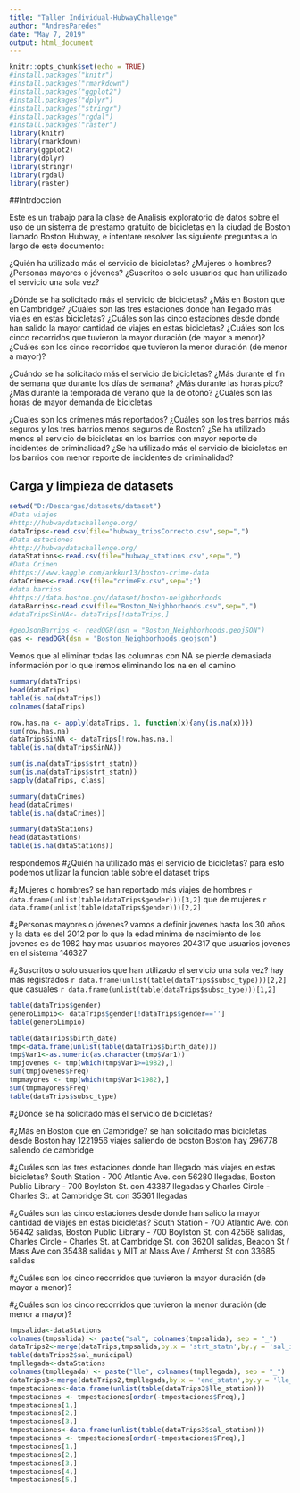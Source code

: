 ```yaml
---
title: "Taller Individual-HubwayChallenge"
author: "AndresParedes"
date: "May 7, 2019"
output: html_document
---
```


```r
knitr::opts_chunk$set(echo = TRUE)
#install.packages("knitr")
#install.packages("rmarkdown")
#install.packages("ggplot2")
#install.packages("dplyr")
#install.packages("stringr")
#install.packages("rgdal")
#install.packages("raster")
library(knitr)
library(rmarkdown)
library(ggplot2)
library(dplyr)
library(stringr)
library(rgdal)
library(raster)
```
##Intrdocción 

Este es un trabajo para la clase de Analisis exploratorio de datos sobre el uso de un sistema de prestamo gratuito de bicicletas en la ciudad de Boston llamado Boston Hubway, e intentare resolver las siguiente preguntas a lo largo de este documento:

¿Quién ha utilizado más el servicio de bicicletas?
¿Mujeres o hombres?
¿Personas mayores o jóvenes?
¿Suscritos o solo usuarios que han utilizado el servicio una sola vez?


¿Dónde se ha solicitado más el servicio de bicicletas?
¿Más en Boston que en Cambridge?
¿Cuáles son las tres estaciones donde han llegado más viajes en estas bicicletas?
¿Cuáles son las cinco estaciones desde donde han salido la mayor cantidad de viajes en estas bicicletas?
¿Cuáles son los cinco recorridos que tuvieron la mayor duración (de mayor a menor)?
¿Cuáles son los cinco recorridos que tuvieron la menor duración (de menor a mayor)?


¿Cuándo se ha solicitado más el servicio de bicicletas?
¿Más durante el fin de semana que durante los días de semana?
¿Más durante las horas pico?
¿Más durante la temporada de verano que la de otoño?
¿Cuáles son las horas de mayor demanda de bicicletas


¿Cuales son los crímenes más reportados?
¿Cuáles son los tres barrios más seguros y los tres barrios menos seguros de Boston?
¿Se ha utilizado menos el servicio de bicicletas en los barrios con mayor reporte de incidentes de criminalidad?
¿Se ha utilizado más el servicio de bicicletas en los barrios con menor reporte de incidentes de criminalidad?




## Carga y limpieza de  datasets

```r
setwd("D:/Descargas/datasets/dataset")
#Data viajes
#http://hubwaydatachallenge.org/
dataTrips<-read.csv(file="hubway_tripsCorrecto.csv",sep=",")
#Data estaciones
#http://hubwaydatachallenge.org/
dataStations<-read.csv(file="hubway_stations.csv",sep=",")
#Data Crimen
#https://www.kaggle.com/ankkur13/boston-crime-data
dataCrimes<-read.csv(file="crimeEx.csv",sep=";")
#data barrios
#https://data.boston.gov/dataset/boston-neighborhoods
dataBarrios<-read.csv(file="Boston_Neighborhoods.csv",sep=",")
#dataTripsSinNA<- dataTrips[!dataTrips,]

#geoJsonBarrios <- readOGR(dsn = "Boston_Neighborhoods.geojSON")
gas <- readOGR(dsn = "Boston_Neighborhoods.geojson")
```
Vemos que al eliminar todas las columnas con NA se pierde demasiada información por lo que iremos eliminando los na en el camino


```r
summary(dataTrips)
head(dataTrips)
table(is.na(dataTrips))
colnames(dataTrips)

row.has.na <- apply(dataTrips, 1, function(x){any(is.na(x))})
sum(row.has.na)
dataTripsSinNA <- dataTrips[!row.has.na,]
table(is.na(dataTripsSinNA))

sum(is.na(dataTrips$strt_statn))
sum(is.na(dataTrips$strt_statn))
sapply(dataTrips, class)

```

```r
summary(dataCrimes)
head(dataCrimes)
table(is.na(dataCrimes))
```


```r
summary(dataStations)
head(dataStations)
table(is.na(dataStations))
```
respondemos 
#¿Quién ha utilizado más el servicio de bicicletas?
para esto podemos utilizar la funcion table sobre el dataset trips 

#¿Mujeres o hombres? 
se han reportado más viajes de hombres `r data.frame(unlist(table(dataTrips$gender)))[3,2] ` que de mujeres `r data.frame(unlist(table(dataTrips$gender)))[2,2] `

#¿Personas mayores o jóvenes?
vamos a definir jovenes hasta los 30 años y la data es del 2012 por lo que la edad minima de nacimiento de los jovenes es de 1982
hay mas usuarios mayores 204317 que usuarios jovenes en el sistema 146327

#¿Suscritos o solo usuarios que han utilizado el servicio una sola vez? 
hay más registrados `r data.frame(unlist(table(dataTrips$subsc_type)))[2,2] ` que casuales `r data.frame(unlist(table(dataTrips$subsc_type)))[1,2] `


```r
table(dataTrips$gender)
generoLimpio<- dataTrips$gender[!dataTrips$gender=='']
table(generoLimpio)

table(dataTrips$birth_date)
tmp<-data.frame(unlist(table(dataTrips$birth_date)))
tmp$Var1<-as.numeric(as.character(tmp$Var1))
tmpjovenes <- tmp[which(tmp$Var1>=1982),]
sum(tmpjovenes$Freq)
tmpmayores <- tmp[which(tmp$Var1<1982),]
sum(tmpmayores$Freq)
table(dataTrips$subsc_type)

```


#¿Dónde se ha solicitado más el servicio de bicicletas?

#¿Más en Boston que en Cambridge? 
se han solicitado mas bicicletas desde Boston hay 1221956 viajes saliendo de boston Boston hay 296778 saliendo de cambridge

#¿Cuáles son las tres estaciones donde han llegado más viajes en estas bicicletas?
South Station - 700 Atlantic Ave. con 56280 llegadas, Boston Public Library - 700 Boylston St. con 43387 llegadas y Charles Circle - Charles St. at Cambridge St. con 35361 llegadas

#¿Cuáles son las cinco estaciones desde donde han salido la mayor cantidad de viajes en estas bicicletas?
South Station - 700 Atlantic Ave.	con 56442	salidas, Boston Public Library - 700 Boylston St. con 42568 salidas, Charles Circle - Charles St. at Cambridge St. con 36201 salidas, Beacon St / Mass Ave con 35438 salidas y 
MIT at Mass Ave / Amherst St con 33685 salidas

#¿Cuáles son los cinco recorridos que tuvieron la mayor duración (de mayor a menor)?

#¿Cuáles son los cinco recorridos que tuvieron la menor duración (de menor a mayor)?
```r
tmpsalida<-dataStations
colnames(tmpsalida) <- paste("sal", colnames(tmpsalida), sep = "_")
dataTrips2<-merge(dataTrips,tmpsalida,by.x = 'strt_statn',by.y = 'sal_id')
table(dataTrips2$sal_municipal)
tmpllegada<-dataStations
colnames(tmpllegada) <- paste("lle", colnames(tmpllegada), sep = "_")
dataTrips3<-merge(dataTrips2,tmpllegada,by.x = 'end_statn',by.y = 'lle_id')
tmpestaciones<-data.frame(unlist(table(dataTrips3$lle_station)))
tmpestaciones <- tmpestaciones[order(-tmpestaciones$Freq),]
tmpestaciones[1,]
tmpestaciones[2,]
tmpestaciones[3,]
tmpestaciones<-data.frame(unlist(table(dataTrips3$sal_station)))
tmpestaciones <- tmpestaciones[order(-tmpestaciones$Freq),]
tmpestaciones[1,]
tmpestaciones[2,]
tmpestaciones[3,]
tmpestaciones[4,]
tmpestaciones[5,]
```



